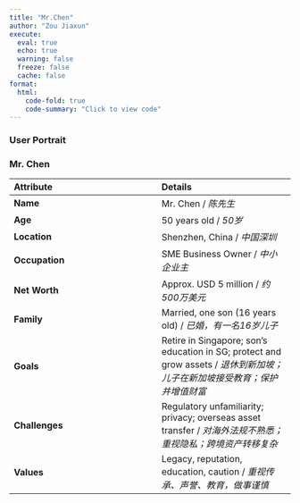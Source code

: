 ```yaml
---
title: "Mr.Chen"
author: "Zou Jiaxun"
execute: 
  eval: true
  echo: true
  warning: false
  freeze: false
  cache: false
format:
  html:
    code-fold: true
    code-summary: "Click to view code"
---
```


### User Portrait 

### Mr. Chen

| Attribute | Details |
|:-------------------------------------|:---------------------------------|
| **Name** | Mr. Chen / *陈先生* |
| **Age** | 50 years old / *50岁* |
| **Location** | Shenzhen, China / *中国深圳* |
| **Occupation** | SME Business Owner / *中小企业主* |
| **Net Worth** | Approx. USD 5 million / *约500万美元* |
| **Family** | Married, one son (16 years old) / *已婚，有一名16岁儿子* |
| **Goals** | Retire in Singapore; son's education in SG; protect and grow assets / *退休到新加坡；儿子在新加坡接受教育；保护并增值财富* |
| **Challenges** | Regulatory unfamiliarity; privacy; overseas asset transfer / *对海外法规不熟悉；重视隐私；跨境资产转移复杂* |
| **Values** | Legacy, reputation, education, caution / *重视传承、声誉、教育，做事谨慎* |
